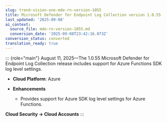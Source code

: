 ```yaml
---
slug: trend-vision-one-mde-rn-version-1055
title: Microsoft Defender for Endpoint Log Collection version 1.0.55
last_updated: '2025-09-08'
ai_context:
  source_file: mde-rn-version-1055.md
  conversion_date: '2025-09-08T23:42:16.073Z'
conversion_status: converted
translation_ready: true
---
```


::: {role="main"}
August 11, 2025—The 1.0.55 Microsoft Defender for Endpoint Log Collection release includes support for Azure Functions SDK log level settings.

- **Cloud Platform**: Azure

- **Enhancements**

  - Provides support for Azure SDK log level settings for Azure Functions.

**Cloud Security → Cloud Accounts**
:::

